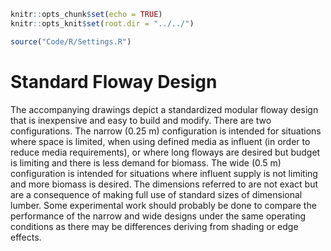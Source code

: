 <!-- Copyright 2019 by Forschungszentrum-Jülich (FZ-J). -->
<!-- This file is part of the publication "FZ-J Pilot ATS Floways" -->
<!-- (FZJPAF), documenting a concept for establishing a major ATS research -->
<!-- program at Forschungszentrum Jülich. The software component of FZJPAF is -->
<!-- open access: you can redistribute it and/or modify it under the terms of the -->
<!-- GNU General Public License as published by the Free Software Foundation, -->
<!-- either version 3 of the License, or (at your option) any later version. The -->
<!-- software component of FZJPAF is distributed in the hope that it will be -->
<!-- useful, but WITHOUT ANY WARRANTY; without even the implied warranty of -->
<!-- MERCHANTABILITY or FITNESS FOR A PARTICULAR PURPOSE. See the GNU General -->
<!-- Public License for more details. You should have received a copy of the GNU -->
<!-- General Public License along with the software component of FZJPAF. If not, -->
<!-- see <http://www.gnu.org/licenses/>. -->

\tableofcontents
\newpage
\pagenumbering{arabic}  

```r
knitr::opts_chunk$set(echo = TRUE)
knitr::opts_knit$set(root.dir = "../../")
```
```r
source("Code/R/Settings.R")
```
# Standard Floway Design
The accompanying drawings depict a standardized modular floway design that is inexpensive and easy to build and modify. There are two configurations. The narrow (0.25 m) configuration is intended for situations where space is limited, when using defined media as influent (in order to reduce media requirements), or where long floways are desired but budget is limiting and there is less demand for biomass. The wide (0.5 m) configuration is intended for situations where influent supply is not limiting and more biomass is desired. The dimensions referred to are not exact but are a consequence of making full use of standard sizes of dimensional lumber. Some experimental work should probably be done to compare the performance of the narrow and wide designs under the same operating conditions as there may be differences deriving from shading or edge effects.

## 